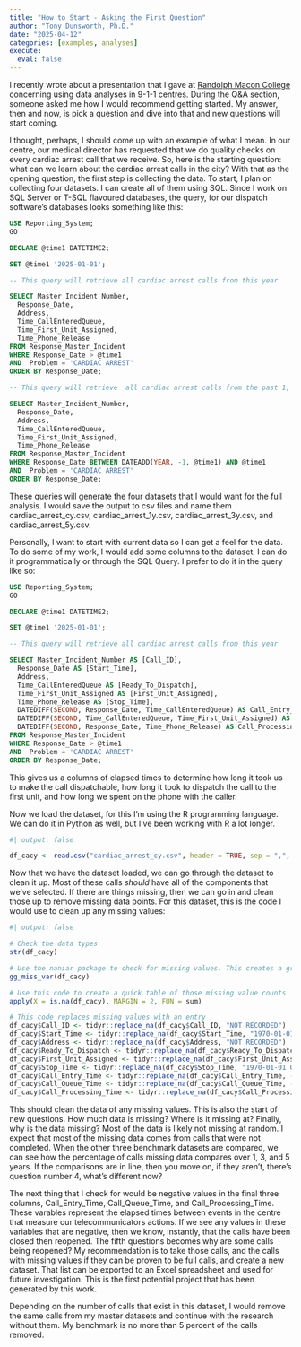 ```yaml
---
title: "How to Start - Asking the First Question"
author: "Tony Dunsworth, Ph.D."
date: "2025-04-12"
categories: [examples, analyses]
execute: 
  eval: false
---
```


I recently wrote about a presentation that I gave at [Randolph Macon College](https://rmc.edu) concerning using data analyses in 9-1-1 centres. During the Q&A section, someone asked me how I would recommend getting started. My answer, then and now, is pick a question and dive into that and new questions will start coming. 

I thought, perhaps, I should come up with an example of what I mean. In our centre, our medical director has requested that we do quality checks on every cardiac arrest call that we receive. So, here is the starting question: what can we learn about the cardiac arrest calls in the city? With that as the opening question, the first step is collecting the data. To start, I plan on collecting four datasets. I can create all of them using SQL. Since I work on SQL Server or T-SQL flavoured databases, the query, for our dispatch software's databases looks something like this:

```sql
USE Reporting_System;
GO

DECLARE @time1 DATETIME2;

SET @time1 '2025-01-01';

-- This query will retrieve all cardiac arrest calls from this year

SELECT Master_Incident_Number,
  Response_Date,
  Address,
  Time_CallEnteredQueue,
  Time_First_Unit_Assigned,
  Time_Phone_Release
FROM Response_Master_Incident
WHERE Response_Date > @time1
AND  Problem = 'CARDIAC ARREST'
ORDER BY Response_Date;

-- This query will retrieve  all cardiac arrest calls from the past 1, 3, & 5 years

SELECT Master_Incident_Number,
  Response_Date,
  Address,
  Time_CallEnteredQueue,
  Time_First_Unit_Assigned,
  Time_Phone_Release
FROM Response_Master_Incident
WHERE Response_Date BETWEEN DATEADD(YEAR, -1, @time1) AND @time1
AND  Problem = 'CARDIAC ARREST'
ORDER BY Response_Date;
```

These queries will generate the four datasets that I would want for the full analysis. I would save the output to csv files and name them cardiac_arrest_cy.csv, cardiac_arrest_1y.csv, cardiac_arrest_3y.csv, and cardiac_arrest_5y.csv. 

Personally, I want to start with current data so I can get a feel for the data. To do some of my work, I would add some columns to the dataset. I can do it programmatically or through the SQL Query. I prefer to do it in the query like so:

```sql
USE Reporting_System;
GO

DECLARE @time1 DATETIME2;

SET @time1 '2025-01-01';

-- This query will retrieve all cardiac arrest calls from this year

SELECT Master_Incident_Number AS [Call_ID],
  Response_Date AS [Start_Time],
  Address,
  Time_CallEnteredQueue AS [Ready_To_Dispatch],
  Time_First_Unit_Assigned AS [First_Unit_Assigned],
  Time_Phone_Release AS [Stop_Time],
  DATEDIFF(SECOND, Response_Date, Time_CallEnteredQueue) AS Call_Entry_Time,
  DATEDIFF(SECOND, Time_CallEnteredQueue, Time_First_Unit_Assigned) AS Call_Queue_Time,
  DATEDIFF(SECOND, Response_Date, Time_Phone_Release) AS Call_Processing_Time
FROM Response_Master_Incident
WHERE Response_Date > @time1
AND  Problem = 'CARDIAC ARREST'
ORDER BY Response_Date;
```

This gives us a columns of elapsed times to determine how long it took us to make the call dispatchable, how long it took to dispatch the call to the first unit, and how long we spent on the phone with the caller.

Now we load the dataset, for this I'm using the R programming language. We can do it in Python as well, but I've been working with R a lot longer. 

```r
#| output: false

df_cacy <- read.csv("cardiac_arrest_cy.csv", header = TRUE, sep = ",", stringsAsFactors = TRUE)
```

Now that we have the dataset loaded, we can go through the dataset to clean it up. Most of these calls *should* have all of the components that we've selected. If there are things missing, then we can go in and clean those up to remove missing data points. For this dataset, this is the code I would use to clean up any missing values:

```r
#| output: false

# Check the data types
str(df_cacy)

# Use the naniar package to check for missing values. This creates a graphical view of the missing data
gg_miss_var(df_cacy)

# Use this code to create a quick table of those missing value counts
apply(X = is.na(df_cacy), MARGIN = 2, FUN = sum)

# This code replaces missing values with an entry
df_cacy$Call_ID <- tidyr::replace_na(df_cacy$Call_ID, "NOT RECORDED")
df_cacy$Start_Time <- tidyr::replace_na(df_cacy$Start_Time, "1970-01-01 00:00:00") # This is the Unix Time start value
df_cacy$Address <- tidyr::replace_na(df_cacy$Address, "NOT RECORDED")
df_cacy$Ready_To_Dispatch <- tidyr::replace_na(df_cacy$Ready_To_Dispatch, "1970-01-01 00:00:00")
df_cacy$First_Unit_Assigned <- tidyr::replace_na(df_cacy$First_Unit_Assigned, "1970-01-01 00:00:00")
df_cacy$Stop_Time <- tidyr::replace_na(df_cacy$Stop_Time, "1970-01-01 00:00:00")
df_cacy$Call_Entry_Time <- tidyr::replace_na(df_cacy$Call_Entry_Time, -1) # This makes any elapsed time that is missing a value we can eliminate in the next cleaning step.
df_cacy$Call_Queue_Time <- tidyr::replace_na(df_cacy$Call_Queue_Time, -1)
df_cacy$Call_Processing_Time <- tidyr::replace_na(df_cacy$Call_Processing_Time, -1)
```

This should clean the data of any missing values. This is also the start of new questions. How much data is missing? Where is it missing at? Finally, why is the data missing? Most of the data is likely not missing at random. I expect that most of the missing data comes from calls that were not completed. When the other three benchmark datasets are compared, we can see how the percentage of calls missing data compares over 1, 3, and 5 years. If the comparisons are in line, then you move on, if they aren't, there's question number 4, what's different now?

The next thing that I check for would be negative values in the final three columns, Call_Entry_Time, Call_Queue_Time, and Call_Processing_Time. These varables represent the elapsed times between events in the centre that measure our telecommunicators actions. If we see any values in these variables that are negative, then we know, instantly, that the calls have been closed then reopened. The fifth questions becomes why are some calls being reopened? My recommendation is to take those calls, and the calls with missing values if they can be proven to be full calls, and create a new dataset. That list can be exported to an Excel spreadsheet and used for future investigation. This is the first potential project that has been generated by this work.

Depending on the number of calls that exist in this dataset, I would remove the same calls from my master datasets and continue with the research without them. My benchmark is no more than 5 percent of the calls removed. 
